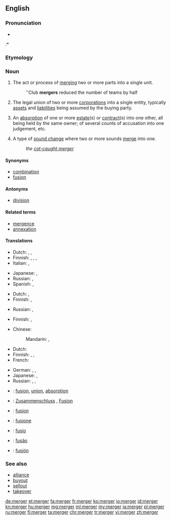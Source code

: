 ==English==
{{wikipedia}}

===Pronunciation===
* {{IPA|/ˈmɚdʒɝ/|lang=en}}
:* {{rhymes|ɜː(r)dʒə(r)|lang=en}}

===Etymology===
{{suffix|merge|er|lang=en}}

===Noun===
{{en-noun}}

# The act or process of [[merge|merging]] two or more parts into a single unit.
#: ''Club '''mergers''' reduced the number of teams by half
# {{context|economics|lang=en}} The legal union of two or more [[corporation]]s into a single entity, typically [[asset]]s and [[liability|liabilities]] being assumed by the buying party.
# {{context|legal|lang=en}} An [[absorption]] of one or more [[estate]](s) or [[contract]](s) into one other, all being held by the same owner; of several counts of accusation into one judgement, etc.
# {{context|linguistics|lang=en}} A type of [[sound change]] where two or more sounds [[merge]] into one.
#: ''the [[cot-caught merger]]''

====Synonyms====
* [[combination]]
* [[fusion]]

====Antonyms====
* [[division]]

====Related terms====
* [[mergence]]
* [[annexation]]

====Translations====
{{trans-top|the act or process of merging}}
* Dutch: {{t|nl|samensmelting|f}}, {{t|nl|versmelting}}, {{t+|nl|fusie|f}}
* Finnish: {{t+|fi|yhdistyminen}}, {{t|fi|yhteensulautuminen}}, {{t|fi|sulautuminen}}, {{t|fi|sulauttaminen}}
* Italian: {{t+|it|fusione|f}}, {{t+|it|unione|f}}
{{trans-mid}}
* Japanese: {{t+|ja|合併|tr=がっぺい, gappei|sc=Jpan}}, {{t+|ja|統合|tr=とうごう, tōgō|sc=Jpan}}
* Russian: {{t+|ru|слияние|n|tr=slijánije}}, {{t+|ru|поглощение|n|tr=pogloščénije}} {{qualifier|takeover, absorption}}
* Spanish: {{t+|es|fusión|f}}, {{t+|es|unión|f}}
{{trans-bottom}}

{{trans-top|an absorption into one estate, contract etc.}}
* Dutch: {{t|nl|opslorping}}, {{t|nl|amalgamatie|f}}
* Finnish: {{t|fi|sulautuminen}}, {{t|fi|sulautuma}}
{{trans-mid}}
* Russian: {{t+|ru|слияние|n|tr=slijánije}}, {{t+|ru|поглощение|n|tr=pogloščénije}} {{qualifier|takeover, absorption}}
{{trans-bottom}}

{{trans-top|type of sound change merging two or more sounds}}
* Finnish: {{t|fi|sulautuminen}}, {{t|fi|sulauttaminen}}
{{trans-mid}}
{{trans-bottom}}

{{trans-top|the legal union of two or more corporations}}
* Chinese:
*: Mandarin: {{t+|cmn|合併|sc=Hani}}, {{t+|cmn|合并|tr=hébìng|sc=Hani}}
* Dutch: {{t+|nl|fusie|f}}
* Finnish: {{t+|fi|fuusio}}, {{t|fi|yritysfuusio}}, {{t|fi|sulautuminen}}
* French: {{t+|fr|fusion|f}}
{{trans-mid}}
* German: {{t+|de|Fusion|f}}, {{t|de|Firmenzusammenschluss|m}}, {{t+|de|Zusammenschluss|m}}
* Japanese: {{t+|ja|合併|tr=がっぺい, gappei|sc=Jpan}}, {{t+|ja|統合|tr=とうごう, tōgō|sc=Jpan}}
* Russian: {{t+|ru|слияние|n|tr=slijánije}}, {{t+|ru|поглощение|n|tr=pogloščénije}} {{qualifier|takeover, absorption}}, {{t+|ru|объединение|n|tr=obʺjedinénije|sc=Cyrl}}
{{trans-bottom}}

{{checktrans-top}}
* {{ttbc|fr}}: [[fusion]], [[union]], [[absorption]]
* {{ttbc|de}}: [[Zusammenschluss]] {{g|m}}, [[Fusion]] {{g|f}}
* {{ttbc|ia}}: [[fusion]]
* {{ttbc|it}}: [[fusione]] {{g|f}}
{{trans-mid}}
* {{ttbc|la}}: [[fusio]] {{g|f}}
* {{ttbc|pt}}: [[fusão]] {{g|f}}
* {{ttbc|es}}: [[fusión]] {{g|f}}
{{trans-bottom}}

===See also===
* [[alliance]]
* [[buyout]]
* [[sellout]]
* [[takeover]]

[[de:merger]]
[[et:merger]]
[[fa:merger]]
[[fr:merger]]
[[ko:merger]]
[[io:merger]]
[[id:merger]]
[[kn:merger]]
[[hu:merger]]
[[mg:merger]]
[[ml:merger]]
[[my:merger]]
[[ja:merger]]
[[pl:merger]]
[[ru:merger]]
[[fi:merger]]
[[ta:merger]]
[[chr:merger]]
[[tr:merger]]
[[vi:merger]]
[[zh:merger]]